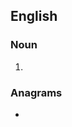 {{also|Neurons}}
==English==

===Noun===
{{head|en|noun plural form}}

# {{plural of|neuron|lang=en}}

===Anagrams===
* {{anagrams|en|a=ennorsu|nonuser}}